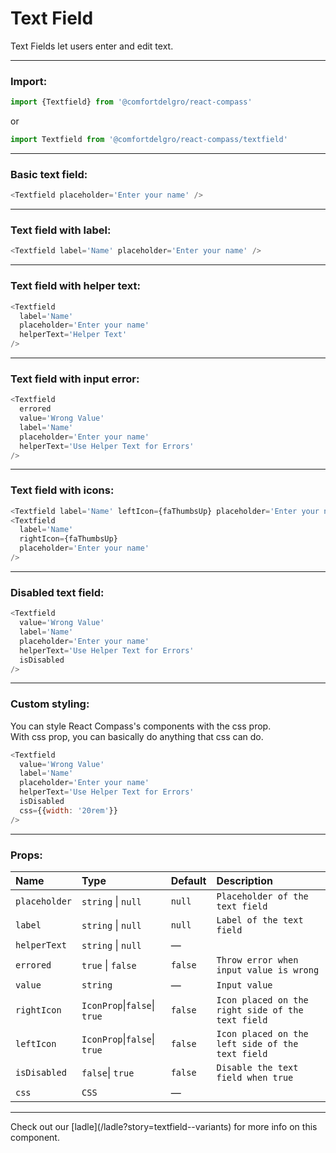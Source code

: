 
# Text Field

Text Fields let users enter and edit text.

---

### Import:

```js
import {Textfield} from '@comfortdelgro/react-compass'
```

or

```js
import Textfield from '@comfortdelgro/react-compass/textfield'
```

---

### Basic text field:

<section className={styles.avatarShowcaseContainer}>
  <Textfield placeholder='Enter your name' />
</section>

```js
<Textfield placeholder='Enter your name' />
```

---

### Text field with label:

<section className={styles.avatarShowcaseContainer}>
  <Textfield label='Name' placeholder='Enter your name' />
</section>

```js
<Textfield label='Name' placeholder='Enter your name' />
```

---

### Text field with helper text:

<section className={styles.avatarShowcaseContainer}>
  <Textfield
    label='Name'
    placeholder='Enter your name'
    helperText='Helper Text'
  />
</section>

```js
<Textfield
  label='Name'
  placeholder='Enter your name'
  helperText='Helper Text'
/>
```

---

### Text field with input error:

<section className={styles.avatarShowcaseContainer}>
  <Textfield
    errored
    value='Wrong Value'
    label='Name'
    placeholder='Enter your name'
    helperText='Use Helper Text for Errors'
  />
</section>

```js
<Textfield
  errored
  value='Wrong Value'
  label='Name'
  placeholder='Enter your name'
  helperText='Use Helper Text for Errors'
/>
```

---

### Text field with icons:

<section className={styles.avatarShowcaseContainer}>
  <Textfield label='Name' leftIcon={faThumbsUp} placeholder='Enter your name' />
  <Textfield
    label='Name'
    rightIcon={faThumbsUp}
    placeholder='Enter your name'
  />
</section>

```js
<Textfield label='Name' leftIcon={faThumbsUp} placeholder='Enter your name' />
<Textfield
  label='Name'
  rightIcon={faThumbsUp}
  placeholder='Enter your name'
/>
```

---

### Disabled text field:

<section className={styles.avatarShowcaseContainer}>
  <Textfield
    value='Wrong Value'
    label='Name'
    placeholder='Enter your name'
    helperText='Use Helper Text for Errors'
    isDisabled
  />
</section>

```js
<Textfield
  value='Wrong Value'
  label='Name'
  placeholder='Enter your name'
  helperText='Use Helper Text for Errors'
  isDisabled
/>
```

---

### Custom styling:

You can style React Compass's components with the css prop. <br/>
With css prop, you can basically do anything that css can do.

<section className={styles.avatarShowcaseContainer}>
  <Textfield
    value='Wrong Value'
    label='Name'
    placeholder='Enter your name'
    helperText='Use Helper Text for Errors'
    isDisabled
    css={{width: '20rem'}}
  />
</section>

```js
<Textfield
  value='Wrong Value'
  label='Name'
  placeholder='Enter your name'
  helperText='Use Helper Text for Errors'
  isDisabled
  css={{width: '20rem'}}
/>
```

---

### Props:

| Name          | Type                         | Default | Description                                       |
| :------------ | :--------------------------- | :------ | :------------------------------------------------ |
| `placeholder` | `string` \| `null`           | `null`  | `Placeholder of the text field`                   |
| `label`       | `string` \| `null`           | `null`  | `Label of the text field`                         |
| `helperText`  | `string` \| `null`           | —       |                                                   |
| `errored`     | `true` \| `false`            | `false` | `Throw error when input value is wrong`           |
| `value`       | `string`                     | —       | `Input value`                                     |
| `rightIcon`   | `IconProp`\|`false`\| `true` | `false` | `Icon placed on the right side of the text field` |
| `leftIcon`    | `IconProp`\|`false`\| `true` | `false` | `Icon placed on the left side of the text field`  |
| `isDisabled`  | `false`\| `true`             | `false` | `Disable the text field when true`                |
| `css `        | `CSS`                        | —       |                                                   |

---

<Callout>
  Check out our [ladle](/ladle?story=textfield--variants) for more info on this
  component.
</Callout>
